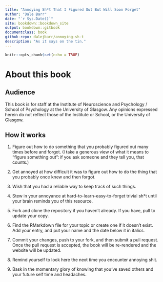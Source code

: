 ```yaml
---
title: "Annoying Sh*t That I Figured Out But Will Soon Forget"
author: "Dale Barr"
date: "`r Sys.Date()`"
site: bookdown::bookdown_site
output: bookdown::gitbook
documentclass: book
github-repo: dalejbarr/annoying-sh-t
description: "As it says on the tin."
---
```


```r
knitr::opts_chunk$set(echo = TRUE)
```

# About this book

## Audience

This book is for staff at the Institute of Neuroscience and Psychology / School of Psychology at the University of Glasgow. Any opinions expressed herein do not reflect those of the Institute or School, or the University of Glasgow.

## How it works

1. Figure out how to do something that you probably figured out many times before and forgot. (I take a generous view of what it means to "figure something out": if you ask someone and they tell you, that counts.)

2. Get annoyed at how difficult it was to figure out how to do the thing that you probably once knew and then forgot.

3. Wish that you had a reliable way to keep track of such things.

3. Stew in your annoyance at hard-to-learn-easy-to-forget trivial sh*t until your brain reminds you of this resource.

4. Fork and clone the repository if you haven't already. If you have, pull to update your copy.

5. Find the RMarkdown file for your topic or create one if it doesn't exist. Add your entry, and put your name and the date below it in italics.

6. Commit your changes, push to your fork, and then submit a pull request. Once the pull request is accepted, the book will be re-rendered and the website will be updated.

7. Remind yourself to look here the next time you encounter annoying shit.

8. Bask in the momentary glory of knowing that you've saved others and your future self time and headaches.
